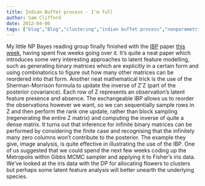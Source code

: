 ```yaml
---
title: Indian Buffet process - I'm full
author: Sam Clifford
date: 2012-04-06
tags: ["blog","Blog","clustering","indian buffet process","nonparametrics","qut","statistics"]
---
```


My little NP Bayes reading group finally finished with the [IBP](http://samclifford.info/2012/03/28/indian-buffet-process/) paper [this week](https://wiki.qut.edu.au/display/npbayes/2012/04/04/Week+12+Summary), having spent five weeks going over it. It's quite a neat paper which introduces some very interesting approaches to latent feature modelling, such as generating binary matrices which are explicitly in a certain form and using combinatorics to figure out how many other matrices can be reordered into that form. Another neat mathematical trick is the use of the Sherman-Morrison formula to update the inverse of Z'Z (part of the posterior covariance). Each row of Z represents an observation's latent feature presence and absence. The exchangeable IBP allows us to reorder the observations however we want, so we can sequentially sample rows in Z and then perform the rank one update, rather than block sampling (regenerating the entire Z matrix) and computing the inverse of quite a dense matrix. It turns out that inference for infinite binary matrices can be performed by considering the finite case and recognising that the infinitely many zero columns won't contribute to the posterior. The example they give, image analysis, is quite effective in illustrating the use of the IBP. One of us suggested that we could spend the next few weeks coding up the Metropolis within Gibbs MCMC sampler and applying it to Fisher's iris data. We've looked at the iris data with the DP for allocating flowers to clusters but perhaps some latent feature analysis will better unearth the underlying species.
